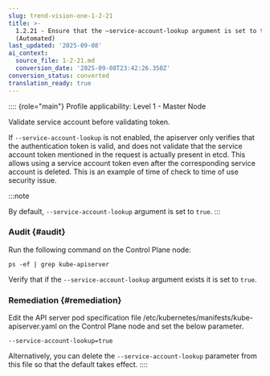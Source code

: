 ```yaml
---
slug: trend-vision-one-1-2-21
title: >-
  1.2.21 - Ensure that the –service-account-lookup argument is set to true
  (Automated)
last_updated: '2025-09-08'
ai_context:
  source_file: 1-2-21.md
  conversion_date: '2025-09-08T23:42:26.350Z'
conversion_status: converted
translation_ready: true
---
```


:::: {role="main"}
Profile applicability: Level 1 - Master Node

Validate service account before validating token.

If `--service-account-lookup` is not enabled, the apiserver only verifies that the authentication token is valid, and does not validate that the service account token mentioned in the request is actually present in etcd. This allows using a service account token even after the corresponding service account is deleted. This is an example of time of check to time of use security issue.

:::note

By default, `--service-account-lookup` argument is set to `true`.
:::

### Audit {#audit}

Run the following command on the Control Plane node:

``` codeblock
ps -ef | grep kube-apiserver
```

Verify that if the `--service-account-lookup` argument exists it is set to `true`.

### Remediation {#remediation}

Edit the API server pod specification file /etc/kubernetes/manifests/kube-apiserver.yaml on the Control Plane node and set the below parameter.

``` codeblock
--service-account-lookup=true
```

Alternatively, you can delete the `--service-account-lookup` parameter from this file so that the default takes effect.
::::
